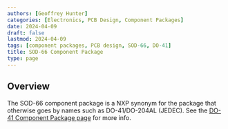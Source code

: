 ```yaml
---
authors: [Geoffrey Hunter]
categories: [Electronics, PCB Design, Component Packages]
date: 2024-04-09
draft: false
lastmod: 2024-04-09
tags: [component packages, PCB design, SOD-66, DO-41]
title: SOD-66 Component Package
type: page
---
```


## Overview

The SOD-66 component package is a NXP synonym for the package that otherwise goes by names such as DO-41/DO-204AL (JEDEC). See the [DO-41 Component Package page](/pcb-design/component-packages/do-41-component-package/) for more info.
